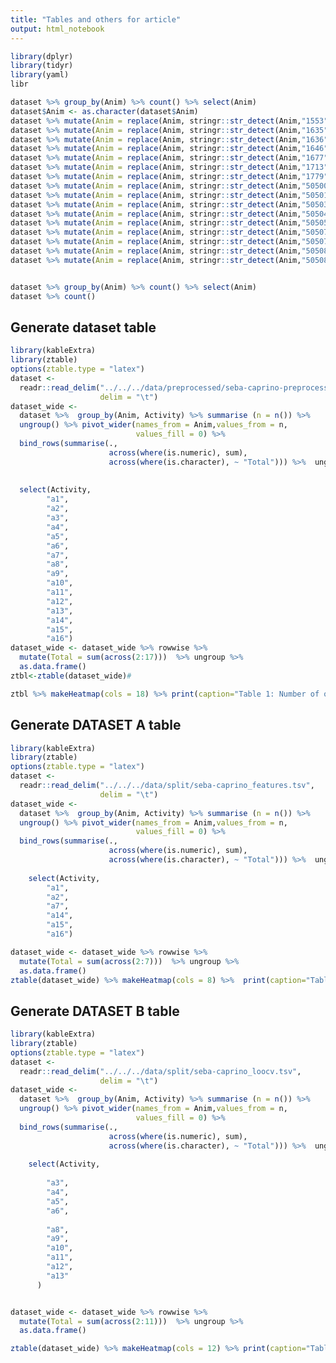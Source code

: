 ```yaml
---
title: "Tables and others for article"
output: html_notebook
---
```

```r
library(dplyr)
library(tidyr)
library(yaml)
libr
```
```r
dataset %>% group_by(Anim) %>% count() %>% select(Anim)
dataset$Anim <- as.character(dataset$Anim)
dataset %>% mutate(Anim = replace(Anim, stringr::str_detect(Anim,"1553"), "a1"))
dataset %>% mutate(Anim = replace(Anim, stringr::str_detect(Anim,"1635"), "a2"))
dataset %>% mutate(Anim = replace(Anim, stringr::str_detect(Anim,"1636"), "a3"))
dataset %>% mutate(Anim = replace(Anim, stringr::str_detect(Anim,"1646"), "a4"))
dataset %>% mutate(Anim = replace(Anim, stringr::str_detect(Anim,"1677"), "a5"))
dataset %>% mutate(Anim = replace(Anim, stringr::str_detect(Anim,"1713"), "a6"))
dataset %>% mutate(Anim = replace(Anim, stringr::str_detect(Anim,"1779"), "a7"))
dataset %>% mutate(Anim = replace(Anim, stringr::str_detect(Anim,"505001"), "a8"))
dataset %>% mutate(Anim = replace(Anim, stringr::str_detect(Anim,"505019"), "a9"))
dataset %>% mutate(Anim = replace(Anim, stringr::str_detect(Anim,"505035"), "a10"))
dataset %>% mutate(Anim = replace(Anim, stringr::str_detect(Anim,"505048"), "a11"))
dataset %>% mutate(Anim = replace(Anim, stringr::str_detect(Anim,"505058"), "a12"))
dataset %>% mutate(Anim = replace(Anim, stringr::str_detect(Anim,"505071"), "a13"))
dataset %>% mutate(Anim = replace(Anim, stringr::str_detect(Anim,"505075"), "a14"))
dataset %>% mutate(Anim = replace(Anim, stringr::str_detect(Anim,"505080"), "a15"))
dataset %>% mutate(Anim = replace(Anim, stringr::str_detect(Anim,"505081"), "a16"))


dataset %>% group_by(Anim) %>% count() %>% select(Anim)
dataset %>% count()
```

## Generate dataset table
```r
library(kableExtra)
library(ztable)
options(ztable.type = "latex")
dataset <-
  readr::read_delim("../../../data/preprocessed/seba-caprino-preprocessed.tsv",
                    delim = "\t")
dataset_wide <-
  dataset %>%  group_by(Anim, Activity) %>% summarise (n = n()) %>% 
  ungroup() %>% pivot_wider(names_from = Anim,values_from = n,
                            values_fill = 0) %>%
  bind_rows(summarise(.,
                      across(where(is.numeric), sum),
                      across(where(is.character), ~ "Total"))) %>%  ungroup %>%
  
  
  select(Activity, 
        "a1",
        "a2",
        "a3",
        "a4",
        "a5",
        "a6",
        "a7",
        "a8",
        "a9",
        "a10",
        "a11",
        "a12",
        "a13",
        "a14",
        "a15",
        "a16")
dataset_wide <- dataset_wide %>% rowwise %>%
  mutate(Total = sum(across(2:17)))  %>% ungroup %>%
  as.data.frame() 
ztbl<-ztable(dataset_wide)#

ztbl %>% makeHeatmap(cols = 18) %>% print(caption="Table 1: Number of observations per animal discriminated by activity.")
```

## Generate DATASET A table
```r

library(kableExtra)
library(ztable)
options(ztable.type = "latex")
dataset <-
  readr::read_delim("../../../data/split/seba-caprino_features.tsv",
                    delim = "\t")
dataset_wide <-
  dataset %>%  group_by(Anim, Activity) %>% summarise (n = n()) %>% 
  ungroup() %>% pivot_wider(names_from = Anim,values_from = n,
                            values_fill = 0) %>%
  bind_rows(summarise(.,
                      across(where(is.numeric), sum),
                      across(where(is.character), ~ "Total"))) %>%  ungroup %>%
  
    select(Activity, 
        "a1",
        "a2",
        "a7",
        "a14",
        "a15",
        "a16")

dataset_wide <- dataset_wide %>% rowwise %>%
  mutate(Total = sum(across(2:7)))  %>% ungroup %>%
  as.data.frame() 
ztable(dataset_wide) %>% makeHeatmap(cols = 8) %>%  print(caption="Table 2: Number of observations per animal discriminated by activity for Dataset A.")

```

## Generate DATASET B table
```r

library(kableExtra)
library(ztable)
options(ztable.type = "latex")
dataset <-
  readr::read_delim("../../../data/split/seba-caprino_loocv.tsv",
                    delim = "\t")
dataset_wide <-
  dataset %>%  group_by(Anim, Activity) %>% summarise (n = n()) %>% 
  ungroup() %>% pivot_wider(names_from = Anim,values_from = n,
                            values_fill = 0) %>%
  bind_rows(summarise(.,
                      across(where(is.numeric), sum),
                      across(where(is.character), ~ "Total"))) %>%  ungroup %>%
  
    select(Activity, 
      
        "a3",
        "a4",
        "a5",
        "a6",
   
        "a8",
        "a9",
        "a10",
        "a11",
        "a12",
        "a13"
      )


dataset_wide <- dataset_wide %>% rowwise %>%
  mutate(Total = sum(across(2:11)))  %>% ungroup %>%
  as.data.frame() 

ztable(dataset_wide) %>% makeHeatmap(cols = 12) %>% print(caption="Table 3: Number of observations per animal discriminated by activity for Dataset B.")

```
